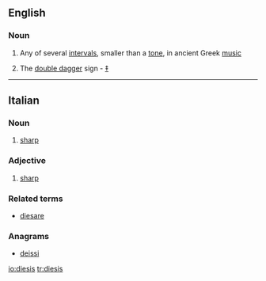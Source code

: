 ==English==

===Noun===
{{en-noun|dieses}}

#{{music}} Any of several [[interval]]s, smaller than a [[tone]], in ancient Greek [[music]]
# The [[double dagger]] sign - [[‡]]

----
==Italian==

===Noun===
{{infl|it|noun}} {{m|inv}}

#{{music|lang=it}} [[sharp]]

===Adjective===
{{infl|it|adjective}} {{inv}}

#{{music|lang=it}} [[sharp]]

===Related terms===
*[[diesare]]

===Anagrams===
* [[deissi#Italian|deissi]]

[[io:diesis]]
[[tr:diesis]]